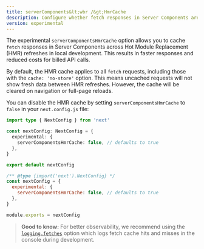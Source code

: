```yaml
---
title: serverComponents&lt;wbr /&gt;HmrCache
description: Configure whether fetch responses in Server Components are cached across HMR refresh requests.
version: experimental
---
```


The experimental `serverComponentsHmrCache` option allows you to cache `fetch` responses in Server Components across Hot Module Replacement (HMR) refreshes in local development. This results in faster responses and reduced costs for billed API calls.

By default, the HMR cache applies to all `fetch` requests, including those with the `cache: 'no-store'` option. This means uncached requests will not show fresh data between HMR refreshes. However, the cache will be cleared on navigation or full-page reloads.

You can disable the HMR cache by setting `serverComponentsHmrCache` to `false` in your `next.config.js` file:

```ts filename="next.config.ts" switcher
import type { NextConfig } from 'next'

const nextConfig: NextConfig = {
  experimental: {
    serverComponentsHmrCache: false, // defaults to true
  },
}

export default nextConfig
```

```js filename="next.config.js" switcher
/** @type {import('next').NextConfig} */
const nextConfig = {
  experimental: {
    serverComponentsHmrCache: false, // defaults to true
  },
}

module.exports = nextConfig
```

> **Good to know:** For better observability, we recommend using the [`logging.fetches`](/docs/app/api-reference/config/next-config-js/logging) option which logs fetch cache hits and misses in the console during development.
